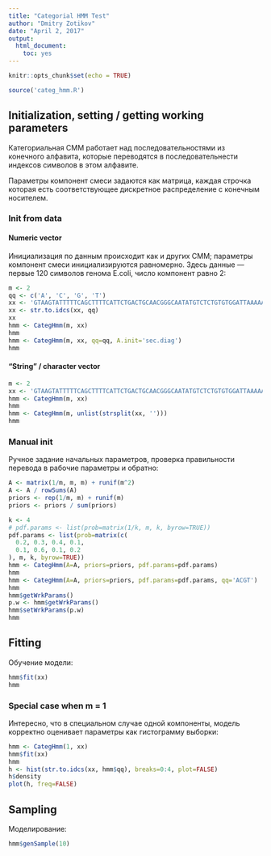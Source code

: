 ```yaml
---
title: "Categorial HMM Test"
author: "Dmitry Zotikov"
date: "April 2, 2017"
output: 
  html_document: 
    toc: yes
---
```


```r
knitr::opts_chunk$set(echo = TRUE)
```

```r
source('categ_hmm.R')
```

## Initialization, setting / getting working parameters

Категориальная СММ работает над последовательностями из конечного алфавита, которые переводятся в последовательнести индексов символов в этом алфавите.

Параметры компонент смеси задаются как матрица, каждая строчка которая есть соответствующее дискретное распределение с конечным носителем.

### Init from data

#### Numeric vector

Инициализация по данным происходит как и других СММ; параметры компонент смеси инициализируются равномерно.  Здесь данные --- первые 120 символов генома E.coli, число компонент равно 2:

```r
m <- 2
qq <- c('A', 'C', 'G', 'T')
xx <- 'GTAAGTATTTTTCAGCTTTTCATTCTGACTGCAACGGGCAATATGTCTCTGTGTGGATTAAAAAAAGAGTGTCTGATAGCAGCTTCTGAACTGGTTACCTGCCGTGAGTAAATTAAAATT'
xx <- str.to.idcs(xx, qq)
xx
hmm <- CategHmm(m, xx)
hmm
hmm <- CategHmm(m, xx, qq=qq, A.init='sec.diag')
hmm
```

#### "String" / character vector

```r
m <- 2
xx <- 'GTAAGTATTTTTCAGCTTTTCATTCTGACTGCAACGGGCAATATGTCTCTGTGTGGATTAAAAAAAGAGTGTCTGATAGCAGCTTCTGAACTGGTTACCTGCCGTGAGTAAATTAAAATT'
hmm <- CategHmm(m, xx)
hmm
hmm <- CategHmm(m, unlist(strsplit(xx, '')))
hmm
```

### Manual init

Ручное задание начальных параметров, проверка правильности перевода в рабочие параметры и обратно:

```r
A <- matrix(1/m, m, m) + runif(m^2)
A <- A / rowSums(A)
priors <- rep(1/m, m) + runif(m)
priors <- priors / sum(priors)

k <- 4
# pdf.params <- list(prob=matrix(1/k, m, k, byrow=TRUE))
pdf.params <- list(prob=matrix(c(
  0.2, 0.3, 0.4, 0.1,
  0.1, 0.6, 0.1, 0.2
), m, k, byrow=TRUE))
hmm <- CategHmm(A=A, priors=priors, pdf.params=pdf.params)
hmm
hmm <- CategHmm(A=A, priors=priors, pdf.params=pdf.params, qq='ACGT')
hmm
hmm$getWrkParams()
p.w <- hmm$getWrkParams()
hmm$setWrkParams(p.w)
hmm
```

## Fitting

Обучение модели:

```r
hmm$fit(xx)
hmm
```

### Special case when m = 1

Интересно, что в специальном случае одной компоненты, модель корректно оценивает параметры как гистограмму выборки:

```r
hmm <- CategHmm(1, xx)
hmm$fit(xx)
hmm
h <- hist(str.to.idcs(xx, hmm$qq), breaks=0:4, plot=FALSE)
h$density
plot(h, freq=FALSE)
```

## Sampling

Моделирование:

```r
hmm$genSample(10)
```